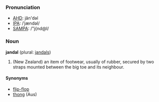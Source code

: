 ===Pronunciation===
*[[w:AHD|AHD]]: jăn'dəl
*[[w:IPA|IPA]]: /ˈjændəl/
*[[w:SAMPA|SAMPA]]: /"j{nd@l/

===Noun===
'''jandal''' (plural: [[jandals]])

# (New Zealand) an item of footwear, usually of rubber, secured by two straps mounted between the big toe and its neighbour.

====Synonyms====
*[[flip-flop]]
*[[thong]] (Aus)